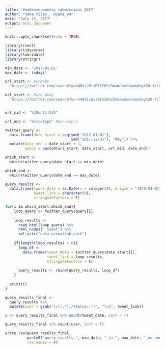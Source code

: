 ```yaml
---
title: '#makeovermonday submissions 2017'
author: "jake riley,  @yake_84"
date: "July 15, 2017"
output: html_document
---
```


```r
knitr::opts_chunk$set(echo = TRUE)
```

```r
library(rvest)
library(tidyverse)
library(lubridate)
library(stringr)

min_date <- "2017-01-01"
max_date <- today()
```


```r
url_start <- #w/Andy
  "https://twitter.com/search?q=%40VizWizBI%20%23makeovermonday%20-filter%3Aretweets%20AND%20-filter%3Areplies%20%20AND%20filter%3Aimages%20since%3A"

url_start <- #w/o Andy
  "https://twitter.com/search?q=-%40VizWizBI%20%23makeovermonday%20-filter%3Aretweets%20AND%20-filter%3Areplies%20%20AND%20filter%3Aimages%20since%3A"


url_mid <- "%20until%3A"

url_end <- "&src=typd" #&src=sprv
```


```r
twitter_query <-
  data.frame(date_start = seq(ymd("2017-01-01"), 
                              ymd("2017-12-31"), "day")) %>% 
  mutate(date_end = date_start + 1,
         query = paste0(url_start, date_start, url_mid, date_end))
```

```r
which_start <-
  which(twitter_query$date_start == min_date)

which_end <-
  which(twitter_query$date_end == max_date)

query_results <-
  data.frame(tweet_date = as.Date(x = integer(0), origin = "1970-01-01"),
             tweet_link = character(0), 
             stringsAsFactors = F)

for(i in which_start:which_end){
    loop_query <- twitter_query$query[i]
  
    loop_results <-
      read_html(loop_query) %>% 
      html_nodes(".tweet") %>% 
      xml_attr("data-permalink-path")
    
    if(length(loop_results) > 0){
      loop_df <-
        data.frame(tweet_date = twitter_query$date_start[i],
                   tweet_link = loop_results, 
                   stringsAsFactors = F)
      
      query_results <- rbind(query_results, loop_df)
    }
    
  print(i)    
}

```

```r
query_results_final <-
  query_results %>% 
  mutate(user = gsub("(/)(.*)(/status/.*)", "\\2", tweet_link))

x <- query_results_final %>% count(tweet_date, sort = T)

query_results_final %>% count(user, sort = T)

write.csv(query_results_final, 
          paste0("query_results_", min_date, "_to_", max_date, "_no_andy.csv"), 
          row.names = F)
```
